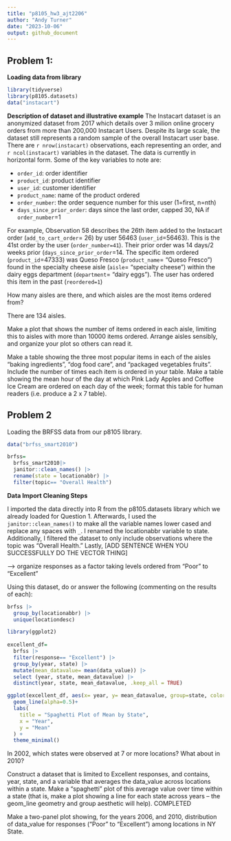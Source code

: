 ```yaml
---
title: "p8105_hw3_ajt2206"
author: "Andy Turner"
date: "2023-10-06"
output: github_document
---
```


## Problem 1:

**Loading data from library**
```r
library(tidyverse)
library(p8105.datasets)
data("instacart")
```
**Description of dataset and illustrative example**
The Instacart dataset is an anonymized dataset from 2017 which details over 3 milion online grocery orders from more than 200,000 Instacart Users. Despite its large scale, the dataset still represents a random sample of the overall Instacart user base. There are `r nrow(instacart)` observations, each representing an order, and `r ncol(instacart)` variables in the dataset. The data is currently in horizontal form. Some of the key variables to note are: 

* `order_id`: order identifier
* `product_id`: product identifier
* `user_id`: customer identifier
* `product_name`: name of the product ordered
* `order_number`: the order sequence number for this user (1=first, n=nth)
* `days_since_prior_order`: days since the last order, capped 30, NA if `order_number`=1

For example, Observation 58 describes the 26th item added to the Instacart order (`add_to_cart_order`= 26) by user 56463 (`user_id`=56463). This is the 41st order by the user (`order_number=41`). Their prior order was 14 days/2 weeks prior (`days_since_prior_order`=14. The specific item ordered (`product_id`=47333) was Queso Fresco (`product_name`= "Queso Fresco") found in the specialty cheese aisle (`aisle`= "specialty cheese") within the dairy eggs department (`department`= "dairy eggs"). The user has ordered this item in the past (`reordered=1`)

How many aisles are there, and which aisles are the most items ordered from?

There are 134 aisles. 

Make a plot that shows the number of items ordered in each aisle, limiting this to aisles with more than 10000 items ordered. Arrange aisles sensibly, and organize your plot so others can read it.

Make a table showing the three most popular items in each of the aisles “baking ingredients”, “dog food care”, and “packaged vegetables fruits”. Include the number of times each item is ordered in your table.
Make a table showing the mean hour of the day at which Pink Lady Apples and Coffee Ice Cream are ordered on each day of the week; format this table for human readers (i.e. produce a 2 x 7 table).

## Problem 2

Loading the BRFSS data from our p8105 library. 

```r
data("brfss_smart2010")

brfss=
  brfss_smart2010|> 
  janitor::clean_names() |> 
  rename(state = locationabbr) |> 
  filter(topic== "Overall Health")
```

**Data Import Cleaning Steps**

I imported the data directly into R from the p8105.datasets library which we already loaded for Question 1. Afterwards, I used the `janitor::clean_names()` to make all the variable names lower cased and replace any spaces with `_`. I renamed the locationabbr variable to state. Additionally, I filtered the dataset to only include observations where the topic was "Overall Health." Lastly, [ADD SENTENCE WHEN YOU SUCCESSFULLY DO THE VECTOR THING]

 --> organize responses as a factor taking levels ordered from “Poor” to “Excellent”


Using this dataset, do or answer the following (commenting on the results of each):

```r
brfss |> 
  group_by(locationabbr) |> 
  unique(locationdesc)

library(ggplot2)
  
excellent_df=
  brfss |> 
  filter(response== "Excellent") |> 
  group_by(year, state) |> 
  mutate(mean_datavalue= mean(data_value)) |> 
  select (year, state, mean_datavalue) |> 
  distinct(year, state, mean_datavalue, .keep_all = TRUE)

```


```r
ggplot(excellent_df, aes(x= year, y= mean_datavalue, group=state, color=state))+
  geom_line(alpha=0.5)+
  labs(
    title = "Spaghetti Plot of Mean by State",
    x = "Year",
    y = "Mean"
  ) +
  theme_minimal()
```

In 2002, which states were observed at 7 or more locations? What about in 2010?

Construct a dataset that is limited to Excellent responses, and contains, year, state, and a variable that averages the data_value across locations within a state. Make a “spaghetti” plot of this average value over time within a state (that is, make a plot showing a line for each state across years – the geom_line geometry and group aesthetic will help). COMPLETED

Make a two-panel plot showing, for the years 2006, and 2010, distribution of data_value for responses (“Poor” to “Excellent”) among locations in NY State.